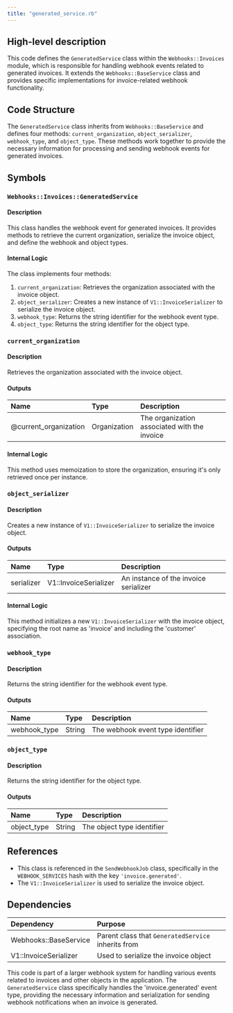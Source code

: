 ```yaml
---
title: "generated_service.rb"
---
```


## High-level description
This code defines the `GeneratedService` class within the `Webhooks::Invoices` module, which is responsible for handling webhook events related to generated invoices. It extends the `Webhooks::BaseService` class and provides specific implementations for invoice-related webhook functionality.

## Code Structure
The `GeneratedService` class inherits from `Webhooks::BaseService` and defines four methods: `current_organization`, `object_serializer`, `webhook_type`, and `object_type`. These methods work together to provide the necessary information for processing and sending webhook events for generated invoices.

## Symbols

### `Webhooks::Invoices::GeneratedService`
#### Description
This class handles the webhook event for generated invoices. It provides methods to retrieve the current organization, serialize the invoice object, and define the webhook and object types.

#### Internal Logic
The class implements four methods:

1. `current_organization`: Retrieves the organization associated with the invoice object.
2. `object_serializer`: Creates a new instance of `V1::InvoiceSerializer` to serialize the invoice object.
3. `webhook_type`: Returns the string identifier for the webhook event type.
4. `object_type`: Returns the string identifier for the object type.

### `current_organization`
#### Description
Retrieves the organization associated with the invoice object.

#### Outputs
| Name | Type | Description |
|:-----|:-----|:------------|
| @current_organization | Organization | The organization associated with the invoice |

#### Internal Logic
This method uses memoization to store the organization, ensuring it's only retrieved once per instance.

### `object_serializer`
#### Description
Creates a new instance of `V1::InvoiceSerializer` to serialize the invoice object.

#### Outputs
| Name | Type | Description |
|:-----|:-----|:------------|
| serializer | V1::InvoiceSerializer | An instance of the invoice serializer |

#### Internal Logic
This method initializes a new `V1::InvoiceSerializer` with the invoice object, specifying the root name as 'invoice' and including the 'customer' association.

### `webhook_type`
#### Description
Returns the string identifier for the webhook event type.

#### Outputs
| Name | Type | Description |
|:-----|:-----|:------------|
| webhook_type | String | The webhook event type identifier |

### `object_type`
#### Description
Returns the string identifier for the object type.

#### Outputs
| Name | Type | Description |
|:-----|:-----|:------------|
| object_type | String | The object type identifier |

## References
- This class is referenced in the `SendWebhookJob` class, specifically in the `WEBHOOK_SERVICES` hash with the key `'invoice.generated'`.
- The `V1::InvoiceSerializer` is used to serialize the invoice object.

## Dependencies
| Dependency | Purpose |
|:-----------|:--------|
| Webhooks::BaseService | Parent class that `GeneratedService` inherits from |
| V1::InvoiceSerializer | Used to serialize the invoice object |

This code is part of a larger webhook system for handling various events related to invoices and other objects in the application. The `GeneratedService` class specifically handles the 'invoice.generated' event type, providing the necessary information and serialization for sending webhook notifications when an invoice is generated.
